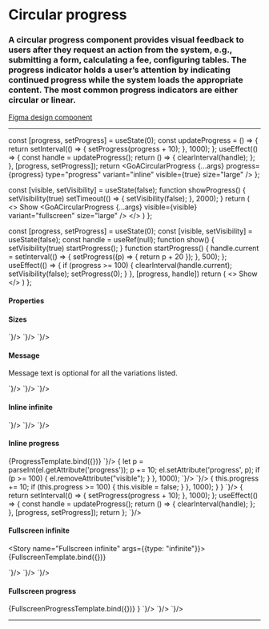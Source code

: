 

<Meta title="Components/Circular Progress" />

# Circular progress

### A circular progress component provides visual feedback to users after they request an action from the system, e.g., submitting a form, calculating a fee, configuring tables. The progress indicator holds a user’s attention by indicating continued progress while the system loads the appropriate content.  The most common progress indicators are either circular or linear.

[Figma design component](https://www.figma.com/file/3pb2IK8s2QUqWieH79KdN7/%E2%9D%96-Components-%7C-DIO-DS?node-id=622%3A13612)

---

  const [progress, setProgress] = useState(0);
  const updateProgress = () => {
    return setInterval(() => {
      setProgress(progress + 10);
    }, 1000);
  };
  useEffect(() => {
    const handle = updateProgress();
    return () => {
      clearInterval(handle);
    };
  }, [progress, setProgress]);
  return <GoACircularProgress {...args} progress={progress} type="progress" variant="inline" visible={true} size="large" />
};

  const [visible, setVisibility] = useState(false);
  function showProgress() {
    setVisibility(true)
    setTimeout(() => {
      setVisibility(false);
    }, 2000);
  }
  return (
    <>
      <GoAButton type="primary" onClick={showProgress}>
        Show
      </GoAButton>
      <GoACircularProgress {...args} visible={visible} variant="fullscreen" size="large" />
    </>
  )
};

  const [progress, setProgress] = useState(0);
  const [visible, setVisibility] = useState(false);
  const handle = useRef(null);
  function show() {
    setVisibility(true)
    startProgress();
  }
  function startProgress() {
    handle.current = setInterval(() => {
      setProgress((p) => {
        return p + 20
      });
    }, 500);
  };
  useEffect(() => {
    if (progress >= 100) {
      clearInterval(handle.current);
      setVisibility(false);
      setProgress(0);
    }
  }, [progress, handle])
  return (
    <>
      <GoAButton type="primary" onClick={show}>
        Show
      </GoAButton>
      <GoACircularProgress visible={visible} variant="fullscreen" progress={progress} type="progress" size="large" />
    </>
  )
};

#### Properties

<Tabs>
  <Tab label="Web Component">
    <Props>
      <Prop name="type" type="infinite | progress" required={true} description="The type of progress indicator" />
      <Prop name="variant" type="fullscreen | inline" required={true} description="The variant of progress indicator" />
      <Prop name="visible" type="boolean" required={true} description="Shows/hides the page loader, allowing for fade transition to be applied in each transition." />
      <Prop name="size" type="small | large" required={true} description="The size of progress indicator" />
      <Prop name="progress" type="number" defaultValue="0" description="The progress value" />
      <Prop name="message" type="object" defaultValue="" description="Text displayed under the circular spinner" />
    </Props>
  </Tab>
  <Tab label="Angular">
    <Props>
      <Prop name="type" type="infinite | progress" required={true} description="The type of progress indicator" />
      <Prop name="variant" type="fullscreen | inline" required={true} description="The variant of progress indicator" />
      <Prop name="visible" type="boolean" required={true} description="Shows/hides the page loader, allowing for fade transition to be applied in each transition." />
      <Prop name="size" type="small | large" required={true} description="The size of progress indicator" />
      <Prop name="progress" type="number" defaultValue="0" description="The progress value" />
      <Prop name="message" type="object" defaultValue="" description="Text displayed under the circular spinner" />
    </Props>
  </Tab>
  <Tab label="React">
    <Props>
      <Prop name="type" type="infinite | progress" required={true} description="The type of progress indicator" />
      <Prop name="variant" type="fullscreen | inline" required={true} description="The variant of progress indicator" />
      <Prop name="visible" type="boolean" required={true} description="Shows/hides the page loader, allowing for fade transition to be applied in each transition." />
      <Prop name="size" type="small | large" required={true} description="The size of progress indicator" />
      <Prop name="progress" type="number" defaultValue="0" description="The progress value" />
      <Prop name="message" type="object" defaultValue="" description="Text displayed under the circular spinner" />
    </Props>
  </Tab>
</Tabs>

#### Sizes

<Story name="Sizes">
  <GoACircularProgress type="infinite" variant="inline" visible={true} message="Loading..." size="small" />
  <GoACircularProgress type="infinite" variant="inline" visible={true} message="Loading..." size="large" />
</Story>

<Tabs>
  <Tab label="Web Component">
    <CodeSnippet lang="html" code={`
      <goa-circular-progress
        type="infinite"
        variant="inline"
        size="small | large"
        message="Loading..."
        visible />
    `}/>
  </Tab>
  <Tab label="Angular">
    <CodeSnippet lang="html" code={`
      <goa-circular-progress
        type="infinite"
        variant="inline"
        message="Loading..."
        size="small | large"
        (visible)="visible">
      </goa-circular-progress>
    `}/>
  </Tab>
  <Tab label="React">
    <CodeSnippet lang="tsx" code={`
      <GoACircularProgress
        type="infinite"
        variant="inline"
        message="Loading..."
        size="small | large"
        visible={visible} />
    `}/>
  </Tab>
</Tabs>

#### Message

Message text is optional for all the variations listed.

<Story name="Message">
  <GoACircularProgress type="infinite" variant="inline" visible={true} message="Loading..." size="large" />
</Story>

<Tabs>
  <Tab label="Web Component">
    <CodeSnippet lang="html" code={`
      <goa-circular-progress
        type="infinite"
        variant="inline"
        size="large"
        message="Loading..."
        visible />
    `}/>
  </Tab>
  <Tab label="Angular">
    <CodeSnippet lang="html" code={`
      <goa-circular-progress
        type="infinite"
        variant="inline"
        size="large"
        message="Loading..."
        (visible)="visible">
      </goa-circular-progress>
    `}/>
  </Tab>
  <Tab label="React">
    <CodeSnippet lang="tsx" code={`
      <GoACircularProgress
        type="infinite"
        variant="inline"
        size="large"
        message="Loading..."
        visible={visible} />
    `}/>
  </Tab>
</Tabs>


#### Inline infinite

<Story name="Inline infinite">
  <GoACircularProgress type="infinite" variant="inline" visible={true} size="large" />
</Story>

<Tabs>
  <Tab label="Web Component">
    <CodeSnippet lang="html" code={`
      <goa-circular-progress type="infinite" variant="inline" size="large" visible />
    `}/>
  </Tab>
  <Tab label="Angular">
    <CodeSnippet lang="html" code={`
      <goa-circular-progress
        type="infinite"
        variant="inline"
        size="large"
        (visible)="visible">
      </goa-circular-progress>
    `}/>
  </Tab>
  <Tab label="React">
    <CodeSnippet lang="tsx" code={`
      <GoACircularProgress type="infinite" variant="inline" size="large" visible={visible} />
    `}/>
  </Tab>
</Tabs>

#### Inline progress

<Story name="Inline progress">
  {ProgressTemplate.bind({})}
</Story>

<Tabs>
  <Tab label="Web Component">
    <CodeSnippet lang="html" code={`
      <goa-circular-progress id="progress" variant="inline" type="infinite" size="large" visible />
    `}/>
    <CodeSnippet lang="js" code={`
      const el = document.getElementById('progress');
      setInterval(() => {
        let p = parseInt(el.getAttribute('progress'));
        p += 10;
        el.setAttribute('progress', p);
        if (p >= 100) {
          el.removeAttribute("visible");
        }
      }, 1000);
    `}/>
  </Tab>
  <Tab label="Angular">
    <CodeSnippet lang="html" code={`
      <goa-circular-progress
        type="infinite"
        variant="inline"
        size="large"
        [progress]="progress"
        [visible]="visible">
      </goa-circular-progress>
    `}/>
    <CodeSnippet lang="ts" code={`
      export class SomeComponent implements OnInit {
        progress: number = 0;
        visible: boolean = false;
        ngOnInit() {
          setInterval(() => {
            this.progress += 10;
            if (this.progress >= 100) {
              this.visible = false;
            }
          }, 1000);
        }
      }
    `}/>
  </Tab>
  <Tab label="React">
    <CodeSnippet lang="tsx" code={`
        const [progress, setProgress] = useState(0);
        const updateProgress = () => {
          return setInterval(() => {
            setProgress(progress + 10);
          }, 1000);
        };
        useEffect(() => {
          const handle = updateProgress();
          return () => {
            clearInterval(handle);
          };
        }, [progress, setProgress]);
        return <GoACircularProgress type="infinite" progress={progress} variant="inline" size="large" visible={visible} />
      };
    `}/>
  </Tab>
</Tabs>

#### Fullscreen infinite

<Story name="Fullscreen infinite" args={{type: "infinite"}}>
  {FullscreenTemplate.bind({})}
</Story>

<Tabs>
  <Tab label="Web Component">
    <CodeSnippet lang="html" code={`
      <goa-circular-progress variant="fullscreen" type="infinite" size="large" visible="true" />
    `}/>
  </Tab>
  <Tab label="Angular">
    <CodeSnippet lang="html" code={`
      <goa-circular-progress variant="fullscreen" type="infinite" size="large" visible="true"></goa-circular-progress>
    `}/>
  </Tab>
  <Tab label="React">
    <CodeSnippet lang="tsx" code={`
      <GoACircularProgress variant="fullscreen" type="infinite" size="large" visible={visible} />
    `}/>
  </Tab>
</Tabs>

#### Fullscreen progress

<Story name="Fullscreen progress">
  {FullscreenProgressTemplate.bind({})} }
</Story>

<Tabs>
  <Tab label="Web Component">
    <CodeSnippet lang="html" code={`
      <goa-circular-progress variant="fullscreen" type="progress" size="large" visible="true" />
    `}/>
  </Tab>
  <Tab label="Angular">
    <CodeSnippet lang="html" code={`
      <goa-circular-progress variant="fullscreen" type="progress" size="large" visible="true"></goa-circular-progress>
    `}/>
  </Tab>
  <Tab label="React">
    <CodeSnippet lang="tsx" code={`
      <GoACircularProgress variant="fullscreen" type="progress" size="large" visible={visible} />
    `}/>
  </Tab>
</Tabs>

---

<SupportInfo />
